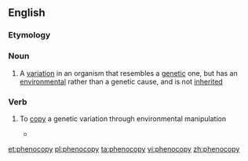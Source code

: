 ==English==

===Etymology===

{{prefix|pheno|copy}}

===Noun===
{{wikipedia}}
{{en-noun|phenocopies}}

#{{genetics}} A [[variation]] in an organism that resembles a [[genetic]] one, but has an [[environmental]] rather than a genetic cause, and is not [[inherited]]

===Verb===
{{en-verb|phenocopies|phenocopying|phenocopied}}

# {{genetics}} To [[copy]] a genetic variation through environmental manipulation
#*{{quote-book|1990|David de Pomerai|From Gene to Animal|url=http://books.google.com/books?id=hzk4AAAAIAAJ|isbn=0521388562|page=275
|passage=The ''wg-'' mutant can be '''phenocopied''' by injecting antisense RNA (complementary to the 3 kb ''wg+'' transcript) into wild-type embryos.}}

[[et:phenocopy]]
[[pl:phenocopy]]
[[ta:phenocopy]]
[[vi:phenocopy]]
[[zh:phenocopy]]
